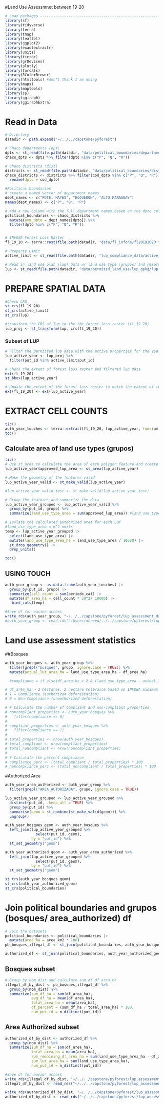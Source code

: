 #Land Use Assessmnet between 19-20

```r
# Load packages ---------------------------------------------------------
library(sf)
library(tidyverse)
library(terra) 
library(tmap)
library(leaflet)
library(ggplot2)
library(exactextractr)
library(units)
library(tictoc)
library(grDevices)
library(plotly)
library(forcats)
library(RColorBrewer)
library(htmltools) #don't think I am using
library(maps)
library(maptools)
library(sp)
library(ggiraph)
library(ggiraphExtra)
```

# Read in Data

```r
# Directory
datadir <- path.expand("~/../../capstone/pyforest")

# Chaco departments (dpt)
dpts <- st_read(file.path(datadir, "data/political_boundaries/departamento.shp"))
chaco_dpts <- dpts %>% filter(dpto %in% c("P", "Q", "R"))

# Chaco districts (dist) 
districts <- st_read(file.path(datadir, "data/political_boundaries/distritos.shp"))
chaco_districts <- districts %>% filter(cod_dpto %in% c("P", "Q", "R")) |>
  rename(dpto = cod_dpto) 

#Political boundaries
# create a named vector of department names
dept_names <- c("PDTE. HAYES", "BOQUERON", "ALTO PARAGUAY")
names(dept_names) <- c("P", "Q", "R") 

# add a new column with the full department names based on the dpto column
political_boundaries <- chaco_districts %>%
  mutate(nom_dpto = dept_names[dpto]) %>%
  filter(dpto %in% c("P", "Q", "R"))


# INFONA Forest Loss Raster
fl_19_20 <- terra::rast(file.path(datadir, "data/fl_infona/fl20192020.tif"))

# Property Limit 
active_limit <- st_read(file.path(datadir, "lup_compliance_data/active_inactive/active_inactive1920.gpkg"))

# Read in land use plan (lup) data w/ land use type (grupos) and reserve/hedgerows/paddocks (categorias) polygons 
lup <- st_read(file.path(datadir, "data/permited_land_use/lup_gpkg/lup.gpkg"), layer = "lup_cadaster")
```

# PREPARE SPATIAL DATA

```r
#Check CRS
st_crs(fl_19_20)
st_crs(active_limit)
st_crs(lup)

#transform the CRS of lup to the the forest loss raster (fl_19_20)
lup_proj <- st_transform(lup, crs(fl_19_20))
```

### Subset of LUP
```r
# Filter the permitted lup data with the active properties for the year range
lup_active_year <- lup_proj %>% 
  filter(put_id %in% active_limit$put_id)
```

```r
# Check the extent of forest loss raster and filtered lup data
ext(fl_19_20)
st_bbox(lup_active_year)

# Update the extent of the forest loss raster to match the extent of the filtered lup data
ext(fl_19_20) <- ext(lup_active_year) 
```

# EXTRACT CELL COUNTS

```r
tic()
auth_year_touches <- terra::extract(fl_19_20, lup_active_year, fun=sum, na.rm=TRUE, ID=TRUE, touches = TRUE, bind = TRUE)
toc()
```

## Calculate area of land use types (grupos)

```r
tic()
# Use st_area to calculate the area of each polygon feature and create a new column called "approved_lup_area" 
lup_active_year$approved_lup_area <- st_area(lup_active_year)

# Make the geometry of the features valid
lup_active_year_valid <- st_make_valid(lup_active_year)

#lup_active_year_valid_test <- st_make_valid(lup_active_year_test)

# Group the features and summarize the data
lup_active_year_grouped <- lup_active_year_valid %>%
  group_by(put_id, grupo) %>%
  summarize(land_use_type_area = sum(approved_lup_area)) #land_use_type = grupos(bosques, authorized, etc.)

# Isolate the calculated authorized area for each LUP
#land_use_type_area = m^2 units
temp <- lup_active_year_grouped |> 
  select(land_use_type_area) |>
  mutate(land_use_type_area_ha = land_use_type_area / 10000) |>
  st_drop_geometry() |>
  drop_units()

toc()
```

## USING TOUCH

```r
auth_year_group <- as.data.frame(auth_year_touches) |>
  group_by(put_id, grupo) |>
  summarize(cell_count = sum(periodo_ca)) |>
  mutate(df_area_ha = cell_count * 30^2/ 10000) |>
   bind_cols(temp) 
```

```r
#Save df for easier access
write_rds(auth_year_group, "~/../../capstone/pyforest/lup_assessment_data/results/auth_year_group_1920_df.rds")
#auth_year_group <- read_rds("/Users/acreed/../../capstone/pyforest/lup_assessment_data/auth_year_group_1920_df.rds")
```

# Land use assessment statistics

##Bosques

```r
auth_year_bosques <- auth_year_group %>%
  filter(grepl("bosques", grupo, ignore.case = TRUE)) %>%
  mutate(actual_lut_area_ha = land_use_type_area_ha - df_area_ha)

  #compliance = if_else(df_area_ha > 2 & (land_use_type_area - actual_lut_area) > 0, 0, 1))

# df_area_ha > 2 hectares. 2 hectare tolerance based on INFONA minimum fine 
# 1 = Compliance (authorized deforestation)
# 0 = Non-Compliance (unauthorized deforestation)

# # Calculate the number of compliant and non-compliant properties
# noncompliant_properties <- auth_year_bosques %>%
#   filter(compliance == 0)
# 
# compliant_properties <- auth_year_bosques %>%
#   filter(compliance == 1)
# 
# total_properties <- nrow(auth_year_bosques)
# total_compliant <- nrow(compliant_properties)
# total_noncompliant <- nrow(noncompliant_properties)
# 
# # Calculate the percent compliance
# compliance_perc <- (total_compliant / total_properties) * 100
# noncompliance_perc <- (total_noncompliant / total_properties) * 100
```

#Authorized Area

```r
auth_year_area_authorized <- auth_year_group %>%
  filter(grepl("AREA_AUTORIZADA", grupo, ignore.case = TRUE))
```

```r
lup_active_year_grouped <- lup_active_year_grouped %>% 
  distinct(put_id, .keep_all = TRUE) %>% 
  group_by(put_id) %>% 
  summarise(geom = st_combine(st_make_valid(geom))) %>% 
  ungroup()

auth_year_bosques_geom <- auth_year_bosques %>% 
  left_join(lup_active_year_grouped %>% 
              select(put_id, geom), 
            by = "put_id") %>% 
  st_set_geometry("geom")

auth_year_authorized_geom <- auth_year_area_authorized %>% 
  left_join(lup_active_year_grouped %>% 
              select(put_id, geom), 
            by = "put_id") %>% 
  st_set_geometry("geom")

st_crs(auth_year_bosques_geom)
st_crs(auth_year_authorized_geom)
st_crs(political_boundaries)
```

# Join political boundaries and grupos (bosques/ area_authorized) df
```r
# Join the datasets
political_boundaries <- political_boundaries |>
  mutate(area_ha = area_km2 * 100)
pb_bosques_illegal_df <- st_join(political_boundaries, auth_year_bosques_geom, join = st_intersects)

authorized_df <- st_join(political_boundaries, auth_year_authorized_geom, join = st_intersects)
```

## Bosques subset
```r
# Group by nom_dist and calculate sum of df_area_ha
illegal_df_by_dist <- pb_bosques_illegal_df %>%
  group_by(nom_dist) %>%
  summarize(sum_df_ha = sum(df_area_ha),
            avg_df_ha = mean(df_area_ha),
            total_area_ha = mean(area_ha),
            df_percent = (sum_df_ha / total_area_ha) * 100,
            num_put_id = n_distinct(put_id)) 
```

## Area Authorized subset
```r
authorized_df_by_dist <- authorized_df %>%
  group_by(nom_dist) %>%
  summarize(sum_df_ha = sum(df_area_ha),
            total_area_ha = mean(area_ha),
            sum_remaining_df_area_ha = sum(land_use_type_area_ha - df_area_ha),
            sum_lut_area_ha = sum(land_use_type_area_ha),
            num_put_id = n_distinct(put_id)) 

```

```r
#Save df for easier access
write_rds(illegal_df_by_dist, "~/../../capstone/pyforest/lup_assessment_data/results/illegal_df_by_dist.rds")
illegal_df_by_dist <- read_rds("~/../../capstone/pyforest/lup_assessment_data/results/illegal_df_by_dist.rds")

write_rds(authorized_df_by_dist, "~/../../capstone/pyforest/lup_assessment_data/results/authorized_df_by_dist.rds")
authorized_df_by_dist <- read_rds("~/../../capstone/pyforest/lup_assessment_data/results/authorized_df_by_dist.rds")
```
